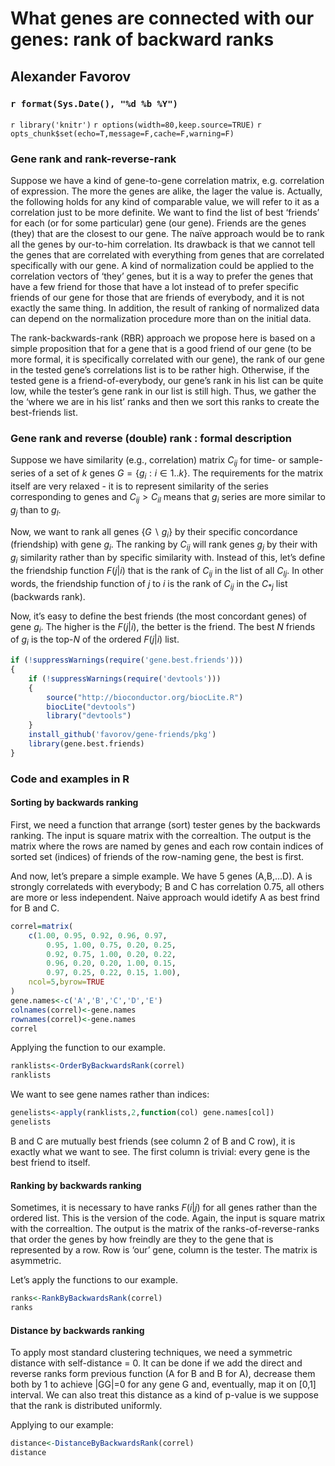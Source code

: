 What genes are connected with our genes: rank of backward ranks
========================================================

Alexander Favorov  
-----------------------------------------------

### `r format(Sys.Date(), "%d %b %Y")` 

`r library('knitr')`
`r options(width=80,keep.source=TRUE)`
`r opts_chunk$set(echo=T,message=F,cache=F,warning=F)`
<!-- cache is off, we save all the neccessary things in Rda -->


### Gene rank and rank-reverse-rank

Suppose we have a kind of gene-to-gene correlation matrix, e.g. correlation of expression. The more the genes are alike, the lager the value is. Actually, the following holds for any kind of comparable value, we will refer to it as a correlation just to be more definite. We want to find the list of best 'friends' for each (or for some particular) gene (our gene). Friends are the genes (they) that are the closest to our gene. The naïve approach would be to rank all the genes by our-to-him correlation. Its drawback is that we cannot tell the genes that are correlated with everything from genes that are correlated specifically with our gene. A kind of normalization could be applied to the correlation vectors of ‘they’ genes, but it is a way to prefer the genes that have a few friend for those that have a lot instead of to prefer specific friends of our gene for those that are friends of everybody, and it is not exactly the same thing. In addition, the result of ranking of normalized data can depend on the normalization procedure more than on the initial data.

The rank-backwards-rank (RBR) approach we propose here is based on a simple proposition that for a gene that is a good friend of our gene (to be more formal, it is specifically correlated with our gene), the rank of our gene in the tested gene's correlations list is to be rather high. Otherwise, if the tested gene is a friend-of-everybody, our gene's rank in his list can be quite low, while the tester's gene rank in our list is still high. Thus, we gather the the 'where we are in his list' ranks and then we sort this ranks to create the best-friends list.


### Gene rank and reverse (double) rank : formal description

Suppose we have similarity (e.g., correlation) matrix $C_{ij}$ for time- or sample- series of a set of $k$ genes $G=\{g_i: i\in1..k\}$. The requirements for the matrix itself are very relaxed - it is to represent similarity of the series corresponding to genes and $C_{ij}\gt C_{il}$ means that $g_i$ series are more similar to $g_j$ than to $g_l$.

Now, we want to rank all genes $\{G \backslash g_i\}$ by their specific concordance (friendship) with gene $g_i$. The ranking by $C_{ij}$ will rank genes $g_j$ by their with $g_i$ similarity rather than by specific similarity with. Instead of this, let's define the friendship function $F(j|i)$ that is the rank of $C_{ij}$ in the list of all $C_{lj}$. In other words, the friendship function of $j$ to $i$ is the rank of $C_{ij}$ in the $C_{*j}$ list (backwards rank).

Now, it's easy to define the best friends (the most concordant genes) of gene $g_i$. The higher is the $F(j|i)$, the better is the friend. The best $N$ friends of $g_i$ is the top-$N$ of the ordered $F(j|i)$ list.

```{r source, echo=FALSE}
if (!suppressWarnings(require('gene.best.friends')))
{
	if (!suppressWarnings(require('devtools')))
	{
		source("http://bioconductor.org/biocLite.R")
		biocLite("devtools")
		library("devtools")
	}
	install_github('favorov/gene-friends/pkg')
	library(gene.best.friends)
}
```

### Code and examples in R

#### Sorting by backwards ranking

First, we need a function that arrange (sort) tester genes by the backwards ranking. The input is square matrix with the correaltion. The output is the matrix where the rows are named by genes and each row contain indices of sorted set (indices) of friends of the row-naming gene, the best is first.

And now, let's prepare a simple example. We have 5 genes (A,B,...D). A is strongly correlateds with everybody; B and C has correlation 0.75, all others are more or less independent. Naive approach would idetify A as best frind for B and C.

```{r}
correl=matrix(
	c(1.00, 0.95, 0.92, 0.96, 0.97,
		0.95, 1.00, 0.75, 0.20, 0.25,
		0.92, 0.75, 1.00, 0.20, 0.22,
		0.96, 0.20, 0.20, 1.00, 0.15,
		0.97, 0.25, 0.22, 0.15, 1.00),
	ncol=5,byrow=TRUE
)
gene.names<-c('A','B','C','D','E')
colnames(correl)<-gene.names
rownames(correl)<-gene.names
correl
```

Applying the function to our example.

```{r}
ranklists<-OrderByBackwardsRank(correl)
ranklists
```

We want to see gene names rather than indices:

```{r}
genelists<-apply(ranklists,2,function(col) gene.names[col])
genelists
```

B and C are mutually best friends (see column 2 of B and C row), it is exactly what we want to see. The first column is trivial: every gene is the best friend to itself. 

#### Ranking by backwards ranking

Sometimes, it is necessary to have ranks $F(i|j)$ for all genes rather than the ordered list. This is the version of the code.
Again, the input is square matrix with the correaltion. The output is the matrix of the ranks-of-reverse-ranks that order the genes by how freindly are they to the gene that is represented by a row. Row is 'our' gene, column is the tester. The matrix is asymmetric.

Let's apply the functions to our example.

```{r}
ranks<-RankByBackwardsRank(correl)
ranks
```

#### Distance by backwards ranking

To apply most standard clustering techniques, we need a symmetric distance with self-distance = 0. It can be done if we add the direct and reverse ranks form previous function (A for B and B for A), decrease them both by 1 to achieve |GG|=0 for any gene G and, eventually, map it on [0,1] interval. We can also treat this distance as a kind of p-value is we suppose that the rank is distributed uniformly.  

Applying to our example:

```{r}
distance<-DistanceByBackwardsRank(correl)
distance
```

